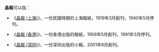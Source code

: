 '''晶報'''可以指：

* 《[[晶報_(上海)|晶報 (上海)]]》，一份民國時期的上海報紙，1919年3月創刊，1940年5月停刊。

* 《[[晶報_(香港)|晶報 (香港)]]》，一份香港出版的報紙，1956年5月創刊，1991年3月停刊。

* 《[[晶報_(深圳)|晶報 (深圳)]]》，一份深圳出版的小報，2001年8月創刊。

{{disambig|cat=二字消歧義}}